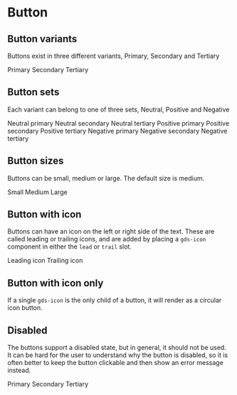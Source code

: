 

<Meta title="Components/Button" />

# Button

## Button variants

Buttons exist in three different variants, Primary, Secondary and Tertiary

<Canvas>
  <gds-button>Primary</gds-button>
  <gds-button variant="secondary">Secondary</gds-button>
  <gds-button variant="tertiary">Tertiary</gds-button>
</Canvas>

## Button sets

Each variant can belong to one of three sets, Neutral, Positive and Negative

<Canvas>
  <story-grid>
    <story-row>
      <gds-button>Neutral primary</gds-button>
      <gds-button variant="secondary">Neutral secondary</gds-button>
      <gds-button variant="tertiary">Neutral tertiary</gds-button>
    </story-row>
    <story-row>
      <gds-button set="positive">Positive primary</gds-button>
      <gds-button set="positive" variant="secondary">
        Positive secondary
      </gds-button>
      <gds-button set="positive" variant="tertiary">
        Positive tertiary
      </gds-button>
    </story-row>
    <story-row>
      <gds-button set="negative">Negative primary</gds-button>
      <gds-button set="negative" variant="secondary">
        Negative secondary
      </gds-button>
      <gds-button set="negative" variant="tertiary">
        Negative tertiary
      </gds-button>
    </story-row>
  </story-grid>
</Canvas>

## Button sizes

Buttons can be small, medium or large. The default size is medium.

<Canvas>
  <gds-button size="small">Small</gds-button>
  <gds-button>Medium</gds-button>
  <gds-button size="large">Large</gds-button>
</Canvas>

## Button with icon

Buttons can have an icon on the left or right side of the text. These are called leading or trailing icons, and are added by placing a `gds-icon` component in either the `lead` or `trail` slot.

<Canvas>
  <gds-button>
    <gds-icon slot="lead" name="arrow-down" />
    Leading icon
  </gds-button>
  <gds-button>
    Trailing icon
    <gds-icon slot="trail" name="arrow-up" />
  </gds-button>
</Canvas>

## Button with icon only

If a single `gds-icon` is the only child of a button, it will render as a circular icon button.

<Canvas>
  <gds-button size="small">
    <gds-icon name="arrow" />
  </gds-button>
  <gds-button>
    <gds-icon name="arrow" />
  </gds-button>
  <gds-button size="large">
    <gds-icon name="arrow" />
  </gds-button>
</Canvas>

## Disabled

The buttons support a disabled state, but in general, it should not be used. It can be hard for the user to understand why the button is disabled, so it is often better to keep the button clickable and then show an error message
instead.

<Canvas>
  <gds-button disabled>Primary</gds-button>
  <gds-button variant="secondary" set="positive" disabled>
    Secondary
  </gds-button>
  <gds-button variant="tertiary" disabled>
    Tertiary
  </gds-button>
</Canvas>
